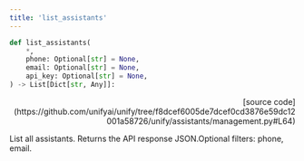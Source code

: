 ```yaml
---
title: 'list_assistants'
---
```


```python
def list_assistants(
    *,
    phone: Optional[str] = None,
    email: Optional[str] = None,
    api_key: Optional[str] = None,
) -> List[Dict[str, Any]]:
```

<p align="right">[source code](https://github.com/unifyai/unify/tree/f8dcef6005de7dcef0cd3876e59dc12001a58726/unify/assistants/management.py#L64)</p>

List all assistants. Returns the API response JSON.Optional filters: phone, email.